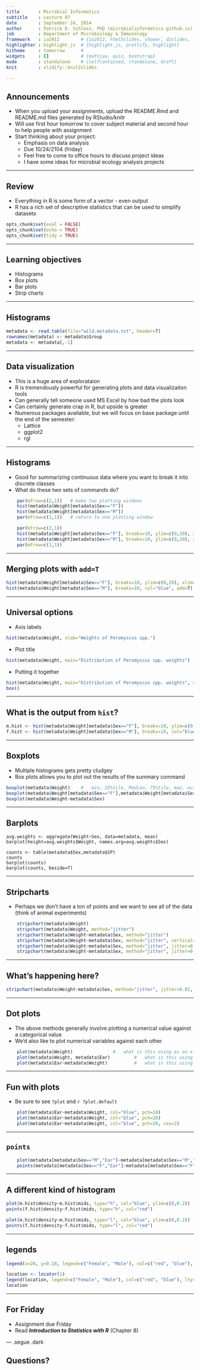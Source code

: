 ```yaml
--- 
title       : Microbial Informatics
subtitle    : Lecture 07
date        : September 24, 2014
author      : Patrick D. Schloss, PhD (microbialinformatics.github.io)
job         : Department of Microbiology & Immunology
framework   : io2012        # {io2012, html5slides, shower, dzslides, ...}
highlighter : highlight.js  # {highlight.js, prettify, highlight}
hitheme     : tomorrow      # 
widgets     : []            # {mathjax, quiz, bootstrap}
mode        : standalone    # {selfcontained, standalone, draft}
knit        : slidify::knit2slides

--- 
```


## Announcements
* When you upload your assignments, upload the README.Rmd and README.md files generated by RStudio/knitr
* Will use first hour tomorrow to cover subject material and second hour to help people with assignment
* Start thinking about your project:
    * Emphasis on data analysis
    * Due 10/24/2104 (friday)
    * Feel free to come to office hours to discuss project ideas
    * I have some ideas for microbial ecology analysis projects

--- 

## Review
* Everything in R is some form of a vector - even output
* R has a rich set of descriptive statistics that can be used to simplify datasets

```r
opts_chunk$set(eval = FALSE)
opts_chunk$set(echo = TRUE)
opts_chunk$set(tidy = TRUE)
```

---

## Learning objectives
* Histograms
* Box plots
* Bar plots
* Strip charts

---

## Histograms

```r
metadata <- read.table(file="wild.metadata.txt", header=T)
rownames(metadata) <- metadata$Group
metadata <- metadata[,-1]
```

---
	
## Data visualization

* This is a huge area of explorataion
* R is tremendously powerful for generating plots and data visualizaiton tools
* Can generally tell someone used MS Excel by how bad the plots look
* Can certainly generate crap in R, but upside is greater
* Numerous packages available, but we will focus on base package until the end of the semester:
  - Lattice
  - ggplot2
  - rgl

---

## Histograms

* Good for summarizing continuous data where you want to break it into discrete classes
* What do these two sets of commands do?

```r
	par(mfrow=c(2,1))	# make two plotting windows
	hist(metadata$Weight[metadata$Sex=="F"])
	hist(metadata$Weight[metadata$Sex=="M"])
	par(mfrow=c(1,1))	# return to one plotting window

	par(mfrow=c(2,1))
	hist(metadata$Weight[metadata$Sex=="F"], breaks=10, ylim=c(0,20), xlim=c(0,30))
	hist(metadata$Weight[metadata$Sex=="M"], breaks=10, ylim=c(0,20), xlim=c(0,30), add=T)
	par(mfrow=c(1,1))
```

---

## Merging plots with `add=T`

```r
hist(metadata$Weight[metadata$Sex=="F"], breaks=10, ylim=c(0,20), xlim=c(0,30), col="pink")
hist(metadata$Weight[metadata$Sex=="M"], breaks=10, col="blue", add=T)
```

---

## Universal options

* Axis labels

```r
hist(metadata$Weight, xlab="Weights of Peromyscus spp.")
```

* Plot title

```r
hist(metadata$Weight, main="Distribution of Peromyscus spp. weights")
```

* Putting it together

```r
hist(metadata$Weight, main="Distribution of Peromyscus spp. weights", xlab="Weights of Peromyscus spp.")
box()
```

---

## What is the output from `hist`?

```r
m.hist <- hist(metadata$Weight[metadata$Sex=="F"], breaks=10, ylim=c(0,20), xlim=c(0,30), col="pink")
f.hist <- hist(metadata$Weight[metadata$Sex=="M"], breaks=10, col="blue", add=T)
```

---

##	Boxplots
*	Multiple histograms gets pretty cludgey
*	Box plots allows you to plot out the results of the summary command
	
```r
boxplot(metadata$Weight)	#	min, 25%tile, Median, 75%tile, max, outliers
boxplot(metadata$Weight[metadata$Sex=="F"],metadata$Weight[metadata$Sex=="M"])
boxplot(metadata$Weight~metadata$Sex)
```

---

## Barplots

```
avg.weights <- aggregate(Weight~Sex, data=metadata, mean)
barplot(height=avg.weights$Weight, names.arg=avg.weights$Sex)

counts <- table(metadata$Sex,metadata$SP)
counts
barplot(counts)
barplot(counts, beside=T)
```

---

##	Stripcharts
*	Perhaps we don't have a ton of points and we want to see all of the data (think of animal experiments)

```r
	stripchart(metadata$Weight)
	stripchart(metadata$Weight, method="jitter")
	stripchart(metadata$Weight~metadata$Sex, method="jitter")
	stripchart(metadata$Weight~metadata$Sex, method="jitter", vertical=T)
	stripchart(metadata$Weight~metadata$Sex, method="jitter", jitter=0.02, vertical=T)
	stripchart(metadata$Weight~metadata$Sex, method="jitter", jitter=0.02, vertical=T, pch=19)
```

---

## What's happening here?

```r
stripchart(metadata$Weight~metadata$Sex, method="jitter", jitter=0.02, vertical=T, pch=c(18,19), col=c("red", "blue"))
```

---

##	Dot plots
*	The above methods generally involve plotting a numerical value against a categorical value
*	We'd also like to plot numerical variables against each other

```r
	plot(metadata$Weight)				#	what is this using as an x-axis?
	plot(metadata$Weight, metadata$Ear)			#	what is this using as an x-axis?			
	plot(metadata$Ear~metadata$Weight)			#	what is this using as an x-axis?
```

---

## Fun with plots
* Be sure to see `?plot` and `r ?plot.default`
```r
	plot(metadata$Ear~metadata$Weight, col="blue", pch=18)
	plot(metadata$Ear~metadata$Weight, col="blue", pch=20)
	plot(metadata$Ear~metadata$Weight, col="blue", pch=20, cex=2)
```

---

## `points`

```r
	plot(metadata[metadata$Sex=="M","Ear"]~metadata[metadata$Sex=="M","Weight"], col="blue", pch=18)
	points(metadata[metadata$Sex=="F","Ear"]~metadata[metadata$Sex=="F","Weight"], col="pink", pch=20)
```

---

## A different kind of histogram

```r
plot(m.hist$density~m.hist$mids, type="h", col="blue", ylim=c(0,0.2))
points(f.hist$density~f.hist$mids, type="h", col="red")

plot(m.hist$density~m.hist$mids, type="l", col="blue", ylim=c(0,0.2))
points(f.hist$density~f.hist$mids, type="l", col="red")
```

---

## legends

```r
legend(x=20, y=0.18, legend=c("Female", "Male"), col=c("red", "blue"), lty=1, lwd=2)
```

```r
location <- locator(1)
legend(location, legend=c("Female", "Male"), col=c("red", "blue"), lty=1, lwd=2)
location
```

---

## For Friday  
* Assignment due Friday
* Read ***Introduction to Statistics with R*** (Chapter 8)

--- .segue .dark

## Questions?

